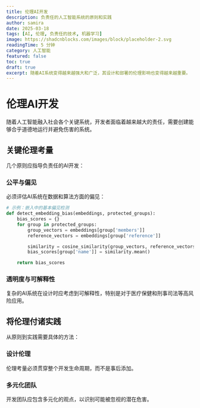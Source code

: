 ```yaml
---
title: 伦理AI开发
description: 负责任的人工智能系统的原则和实践
author: samira
date: 2025-03-18
tags: [AI, 伦理, 负责任的技术, 机器学习]
image: https://shadcnblocks.com/images/block/placeholder-2.svg
readingTime: 5 分钟
category: 人工智能
featured: false
toc: true
draft: true
excerpt: 随着AI系统变得越来越强大和广泛，其设计和部署的伦理影响也变得越来越重要。
---
```


# 伦理AI开发

随着人工智能融入社会各个关键系统，开发者面临着越来越大的责任，需要创建能够合乎道德地运行并避免伤害的系统。

## 关键伦理考量

几个原则应指导负责任的AI开发：

### 公平与偏见

必须评估AI系统在数据和算法方面的偏见：

```python
# 示例：嵌入中的基本偏见检测
def detect_embedding_bias(embeddings, protected_groups):
    bias_scores = {}
    for group in protected_groups:
        group_vectors = embeddings[group['members']]
        reference_vectors = embeddings[group['reference']]

        similarity = cosine_similarity(group_vectors, reference_vectors)
        bias_scores[group['name']] = similarity.mean()

    return bias_scores
```

### 透明度与可解释性
复杂的AI系统在设计时应考虑到可解释性，特别是对于医疗保健和刑事司法等高风险应用。

## 将伦理付诸实践
从原则到实践需要具体的方法：

### 设计伦理
伦理考量必须贯穿整个开发生命周期，而不是事后添加。

### 多元化团队
开发团队应包含多元化的观点，以识别可能被忽视的潜在危害。

<Cards>
  <Card title="AI Fairness Tools" href="/docs/fairness-tools" />
  <Card title="Explainability Techniques" href="/docs/explainability" />
</Cards>
